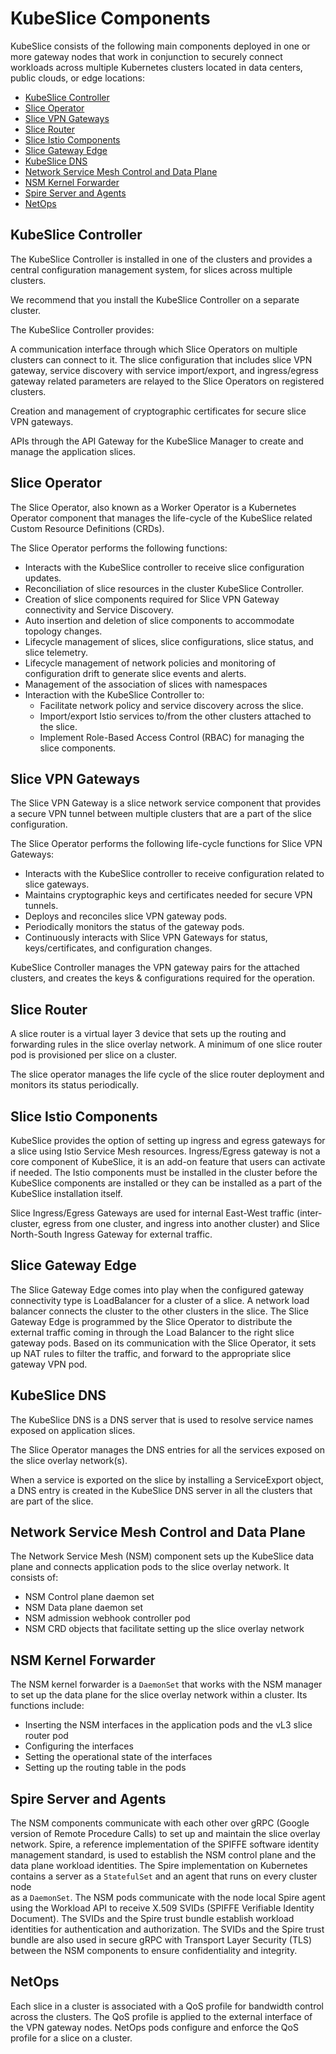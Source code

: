 # KubeSlice Components
KubeSlice consists of the following main components deployed in one 
or more gateway nodes that work in conjunction to securely connect 
workloads across multiple Kubernetes clusters located in data centers, 
public clouds, or edge locations:

* [KubeSlice Controller](#kubeslice-controller)
* [Slice Operator](#slice-operator)
* [Slice VPN Gateways](#slice-vpn-gateways)
* [Slice Router](#slice-router)
* [Slice Istio Components](#slice-istio-components)
* [Slice Gateway Edge](#slice-gateway-edge)
* [KubeSlice DNS](#kubeslice-dns)
* [Network Service Mesh Control and Data Plane](#network-service-mesh-control-and-data-plane)
* [NSM Kernel Forwarder](#nsm-kernel-forwarder)
* [Spire Server and Agents](#spire-server-and-agents)
* [NetOps](#netops)


## KubeSlice Controller
The KubeSlice Controller is installed in one of the clusters and 
provides a central configuration management system, for slices across multiple clusters. 

We recommend that you install the KubeSlice Controller on a separate cluster.

The KubeSlice Controller provides:

A communication interface through which Slice Operators on multiple clusters can connect to 
it. The slice configuration that includes slice VPN gateway, service discovery with service 
import/export, and ingress/egress gateway related parameters are relayed to the Slice 
Operators on registered clusters.

Creation and management of cryptographic certificates for secure slice VPN gateways.

APIs through the API Gateway for the KubeSlice Manager to create and manage the application slices. 

## Slice Operator
The Slice Operator, also known as a Worker Operator is a Kubernetes Operator component 
that manages the life-cycle of the KubeSlice related Custom Resource Definitions (CRDs).

The Slice Operator performs the following functions:

- Interacts with the KubeSlice controller to receive slice configuration updates.
- Reconciliation of slice resources in the cluster KubeSlice Controller.
- Creation of slice components required for Slice VPN Gateway connectivity and Service Discovery.
- Auto insertion and deletion of slice components to accommodate topology changes.
- Lifecycle management of slices, slice configurations, slice status, and slice telemetry.
- Lifecycle management of network policies and monitoring of configuration drift to generate slice events and alerts.
- Management of the association of slices with namespaces
- Interaction with the KubeSlice Controller to:
  - Facilitate network policy and service discovery across the slice.
  - Import/export Istio services to/from the other clusters attached to the slice.
  - Implement Role-Based Access Control (RBAC) for managing the slice components.

## Slice VPN Gateways
The Slice VPN Gateway is a slice network service component that provides a secure VPN 
tunnel between multiple clusters that are a part of the slice configuration.

The Slice Operator performs the following life-cycle functions for Slice VPN Gateways:

- Interacts with the KubeSlice controller to receive configuration related to slice gateways.
- Maintains cryptographic keys and certificates needed for secure VPN tunnels.
- Deploys and reconciles slice VPN gateway pods.
- Periodically monitors the status of the gateway pods.
- Continuously interacts with Slice VPN Gateways for status, keys/certificates, and configuration changes.

KubeSlice Controller manages the VPN gateway pairs for the attached clusters, and creates the 
keys & configurations required for the operation. 

## Slice Router
A slice router is a virtual layer 3 device that sets up the routing and forwarding rules 
in the slice overlay network. A minimum of one slice router pod is provisioned per slice 
on a cluster.

The slice operator manages the life cycle of the slice router deployment and monitors its 
status periodically.

## Slice Istio Components
KubeSlice provides the option of setting up ingress and egress gateways for a slice using 
Istio Service Mesh resources. Ingress/Egress gateway is not a core component of KubeSlice, 
it is an add-on feature that users can activate if needed. The Istio components must be 
installed in the cluster before the KubeSlice components are installed or they can be 
installed as a part of the KubeSlice installation itself.

Slice Ingress/Egress Gateways are used for internal East-West traffic (inter-cluster, egress from one cluster, and ingress into another cluster) and Slice North-South Ingress Gateway for external traffic. 

## Slice Gateway Edge
The Slice Gateway Edge comes into play when the configured gateway connectivity type is LoadBalancer for a cluster of a slice. A network load 
balancer connects the cluster to the other clusters in the slice. The Slice Gateway Edge is programmed by the Slice Operator to distribute the 
external traffic coming in through the Load Balancer to the right slice gateway pods. Based on its communication with the Slice Operator, it 
sets up NAT rules to filter the traffic, and forward to the appropriate slice gateway VPN pod.


## KubeSlice DNS
The KubeSlice DNS is a DNS server that is used to resolve service names exposed on application slices.

The Slice Operator manages the DNS entries for all the services exposed on the slice overlay network(s).

When a service is exported on the slice by installing a ServiceExport object, a DNS entry 
is created in the KubeSlice DNS server in all the clusters that are part of the slice.

## Network Service Mesh Control and Data Plane
The Network Service Mesh (NSM) component sets up the KubeSlice data plane and connects application pods to the 
slice overlay network. It consists of:

- NSM Control plane daemon set
- NSM Data plane daemon set
- NSM admission webhook controller pod
- NSM CRD objects that facilitate setting up the slice overlay network

## NSM Kernel Forwarder
The NSM kernel forwarder is a `DaemonSet` that works with the NSM manager to set up 
the data plane for the slice overlay network within a cluster. Its functions include: 
* Inserting the NSM interfaces in the application pods and the vL3 slice router pod
* Configuring the interfaces 
* Setting the operational state of the interfaces 
* Setting up the routing table in the pods

## Spire Server and Agents
The NSM components communicate with each other over gRPC (Google version of Remote Procedure Calls) 
to set up and maintain the slice overlay network. Spire, a reference implementation of the SPIFFE 
software identity management standard, is used to establish the NSM control plane and 
the data plane workload identities. The Spire implementation on Kubernetes contains a 
server as a `StatefulSet` and an agent that runs on every cluster node  
as a `DaemonSet`. The NSM pods communicate with the node local Spire agent using the 
Workload API to receive X.509 SVIDs (SPIFFE Verifiable Identity Document). The SVIDs 
and the Spire trust bundle establish workload identities for authentication 
and authorization. The SVIDs and the Spire trust bundle are also used in secure gRPC 
with Transport Layer Security (TLS) between the NSM components to ensure confidentiality and integrity.

## NetOps
Each slice in a cluster is associated with a QoS profile for bandwidth control across the 
clusters. The QoS profile is applied to the external interface of the VPN gateway nodes. 
NetOps pods configure and enforce the QoS profile for a slice on a cluster. 

